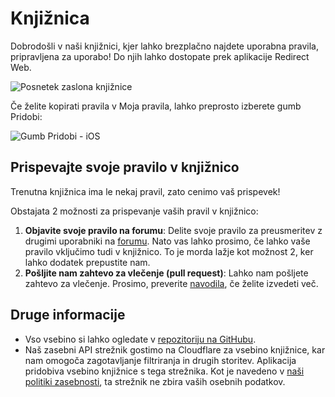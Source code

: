 # Knjižnica

Dobrodošli v naši knjižnici, kjer lahko brezplačno najdete uporabna pravila, pripravljena za uporabo! Do njih lahko dostopate prek aplikacije Redirect Web.

![Posnetek zaslona knjižnice](/img/library-screenshot.webp)

Če želite kopirati pravila v Moja pravila, lahko preprosto izberete gumb Pridobi:

![Gumb Pridobi - iOS](/img/library-get-button-ios.gif)

## Prispevajte svoje pravilo v knjižnico

Trenutna knjižnica ima le nekaj pravil, zato cenimo vaš prispevek!

Obstajata 2 možnosti za prispevanje vaših pravil v knjižnico:

1. **Objavite svoje pravilo na forumu**: Delite svoje pravilo za preusmeritev z drugimi uporabniki na [forumu](https://github.com/mshibanami/redirect-web/discussions/categories/redirect-rules). Nato vas lahko prosimo, če lahko vaše pravilo vključimo tudi v knjižnico. To je morda lažje kot možnost 2, ker lahko dodatek prepustite nam.
2. **Pošljite nam zahtevo za vlečenje (pull request)**: Lahko nam pošljete zahtevo za vlečenje. Prosimo, preverite [navodila](https://github.com/mshibanami/redirect-web/tree/main/library), če želite izvedeti več.

## Druge informacije

- Vso vsebino si lahko ogledate v [repozitoriju na GitHubu](https://github.com/mshibanami/redirect-web/tree/main/library).
- Naš zasebni API strežnik gostimo na Cloudflare za vsebino knjižnice, kar nam omogoča zagotavljanje filtriranja in drugih storitev. Aplikacija pridobiva vsebino knjižnice s tega strežnika. Kot je navedeno v [naši politiki zasebnosti](privacy-policy.mdx), ta strežnik ne zbira vaših osebnih podatkov.
